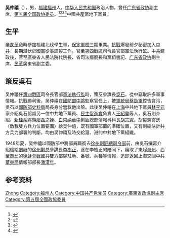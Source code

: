 '''吴仲禧'''（{{bd|1895年||1983年}}），男，[[福建|福建]][[福州|福州]]人，[[中华人民共和国|中华人民共和国]]政治人物，曾任[[广东省政协|广东省政协]]副主席，[[第五届全国政协委员|第五届全国政协委员]]。<ref>{{Cite book|title=历届全国政协委员人名辞典|author=|publisher=中国国际广播出版社|year=1996|isbn=9787507813746|location=北京|pages=286}}</ref><ref>{{Cite book|title=中华人民共和国职官志|author=何虎生, 李耀东, 向常福主编|publisher=中国社会出版社|year=2003|isbn=9787800883934|location=北京|pages=}}</ref><ref>{{Cite book|title=中国共产党名人录|author=于俊道主编|publisher=四川人民出版社|year=1997|isbn=|location=成都|pages=}}</ref><ref>{{Cite book|title=中国共产党人名大辞典|author=盛平主编|publisher=中国国际广播出版社|year=1991|isbn=|location=北京|pages=}}</ref>中國共產黨地下黨員。

{{Infobox Military Person
|前綴尊稱=
|後綴尊稱=
|姓名=吳仲禧
|圖像=
|圖像大小=
|圖像說明=
|出生日期=1895年
|出生地點={{QING-1889}}[[福建|福建]][[福州|福州]]
|逝世日期=1983年(88歲)
|逝世地點={{PRC}}
|職業=[[軍事家|軍事家]]、[[政治家|政治家]]
|past=
|party = {{CPC}}（1937年－1983年）<br />{{kmt}}
|學歷=[[保定軍校|保定軍校]]三期
|rank=[[File:Taiwan-army-OF-8.svg|17px]] [[中將|中將]]
|serviceyears=
|allegiance = {{ROC}}<br>{{CPC}}
|branch={{ROCA}}
|unit=
|nationality = {{ROC}}（－？）<br>{{PRC}}（？－）
}}

==生平==

[[辛亥革命|辛亥革命]]時參加福建北伐學生軍，[[保定軍校|保定軍校]]三期畢業。[[抗日戰爭|抗戰]]爆發前夕秘密加入[[中共|中共]]，長期潛伏於[[國民革命軍|國軍]]從事諜報工作，官至[[第四戰區|第四戰區]]司令長官部軍法執行監。中共建政後，官至廣東省人民法院代院長、省司法廳廳長和黨組書記、[[广东省政协|广东省政协]]副主席、[[民革|民革]]廣東省副主委。

==策反吳石==

吴仲禧任[[第四戰區|第四戰區]]司令長官部[[軍法執行監|軍法執行監]]時，策反參謀長[[吳石|吳石]]，從中竊取許多軍事情報。抗戰勝利後，吴仲禧在[[中華民國國防部|國防部]][[中將|中將]]監察官任上，被[[軍統局|軍統局]][[蔡勁軍|蔡勁軍]]控告貪污，吳石以[[國防部史料局|國防部史料局]]局長身分營救他出險。此後吴仲禧在[[上海|上海]]中共地下黨員[[林亨元|林亨元]]家介紹吳石認識另一位中共地下黨員、[[民主促進會|民主促進會]]負責人[[王紹鏊|王紹鏊]]等人，吳石則介紹、[[新桂系|新桂系]]將領[[廖磊|廖磊]]之姪、[[白崇禧|白崇禧]][[華中|華中]]剿匪總部情報科科長[[胡宗憲（民國）|胡宗憲]]。胡每週寄送〈敵我雙方兵力位置要圖〉給吴仲禧，既有國軍部置的準確位置，又有剿總估計共方兵力部署的判斷，均由吴仲禧及時交給滬、港的中共地下黨組織。<p>1948年夏，吴仲禧以國防部中將部員職銜去[[徐州剿匪總司令部|徐州剿匪總司令部]]前，由吳石撰寫介紹信給[[劉峙|劉峙]]的[[徐州剿总|徐州剿总]]參謀長[[李樹正|李樹正]]，逐在李樹正的陪同下，竊取了東起[[海州|海州]]、西至[[商邱|商邱]]的[[徐蚌會戰|徐蚌會戰]]國共雙方部隊駐地、番號、兵種等情報，迅即返回上海交回中共[[華東局|華東局]]情報部部長[[潘漢年|潘漢年]]。

== 参考资料 ==
{{reflist}}

{{Authority control}}
{{DEFAULTSORT:Wu吴}}
[[Category:吴姓|Zhong]]
[[Category:福州人|Category:福州人]]
[[Category:中国共产党党员|Category:中国共产党党员]]
[[Category:廣東省政協副主席|Category:廣東省政協副主席]]
[[Category:第五屆全國政協委員|Category:第五屆全國政協委員]]
